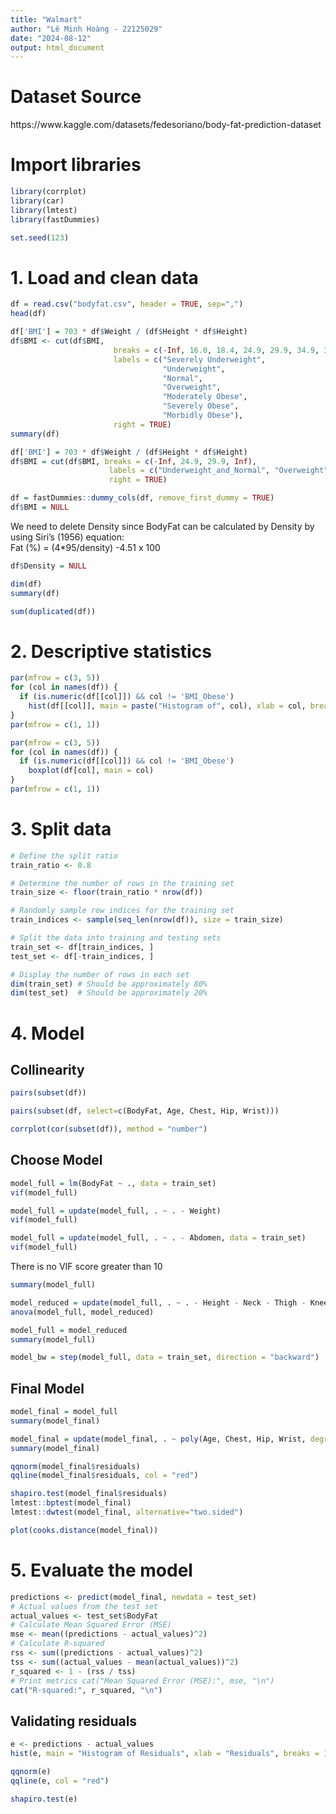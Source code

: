 ```yaml
---
title: "Walmart"
author: "Lê Minh Hoàng - 22125029"
date: "2024-08-12"
output: html_document
---
```


# Dataset Source
https://www.kaggle.com/datasets/fedesoriano/body-fat-prediction-dataset

# Import libraries

```r
library(corrplot)
library(car)
library(lmtest)
library(fastDummies)
```

```r
set.seed(123)
```

# 1. Load and clean data

```r
df = read.csv("bodyfat.csv", header = TRUE, sep=",")
head(df)
```

```r
df['BMI'] = 703 * df$Weight / (df$Height * df$Height)
df$BMI <- cut(df$BMI,
                       breaks = c(-Inf, 16.0, 18.4, 24.9, 29.9, 34.9, 39.9, Inf),
                       labels = c("Severely Underweight", 
                                  "Underweight", 
                                  "Normal", 
                                  "Overweight", 
                                  "Moderately Obese", 
                                  "Severely Obese", 
                                  "Morbidly Obese"),
                       right = TRUE)
summary(df)
```

```r
df['BMI'] = 703 * df$Weight / (df$Height * df$Height)
df$BMI = cut(df$BMI, breaks = c(-Inf, 24.9, 29.9, Inf),
                      labels = c("Underweight_and_Normal", "Overweight", "Obese"),
                      right = TRUE)

df = fastDummies::dummy_cols(df, remove_first_dummy = TRUE)
df$BMI = NULL
```

We need to delete Density since BodyFat can be calculated by Density by using Siri's (1956) equation:\
Fat (%) = (4*95/density) -4.51 x 100

```r
df$Density = NULL
```

```r
dim(df)
summary(df)
```

```r
sum(duplicated(df))
```

# 2. Descriptive statistics

```r
par(mfrow = c(3, 5))
for (col in names(df)) {
  if (is.numeric(df[[col]]) && col != 'BMI_Obese')
    hist(df[[col]], main = paste("Histogram of", col), xlab = col, breaks = 30)
}
par(mfrow = c(1, 1))
```

```r
par(mfrow = c(3, 5))
for (col in names(df)) {
  if (is.numeric(df[[col]]) && col != 'BMI_Obese')
    boxplot(df[col], main = col)
}
par(mfrow = c(1, 1))
```

# 3. Split data

```r
# Define the split ratio
train_ratio <- 0.8

# Determine the number of rows in the training set
train_size <- floor(train_ratio * nrow(df))

# Randomly sample row indices for the training set
train_indices <- sample(seq_len(nrow(df)), size = train_size)

# Split the data into training and testing sets
train_set <- df[train_indices, ]
test_set <- df[-train_indices, ]

# Display the number of rows in each set
dim(train_set) # Should be approximately 80%
dim(test_set)  # Should be approximately 20%
```

# 4. Model

## Collinearity

```r
pairs(subset(df))
```

```r
pairs(subset(df, select=c(BodyFat, Age, Chest, Hip, Wrist)))
```

```r
corrplot(cor(subset(df)), method = "number")
```

## Choose Model

```r
model_full = lm(BodyFat ~ ., data = train_set)
vif(model_full)
```

```r
model_full = update(model_full, . ~ . - Weight)
vif(model_full)
```

```r
model_full = update(model_full, . ~ . - Abdomen, data = train_set)
vif(model_full)
```

There is no VIF score greater than 10

```r
summary(model_full)
```

```r
model_reduced = update(model_full, . ~ . - Height - Neck - Thigh - Knee - Ankle - Biceps - Forearm - BMI_Obese)
anova(model_full, model_reduced)
```

```r
model_full = model_reduced
summary(model_full)
```

```r
model_bw = step(model_full, data = train_set, direction = "backward")
```

## Final Model

```r
model_final = model_full
summary(model_final)
```

```r
model_final = update(model_final, . ~ poly(Age, Chest, Hip, Wrist, degree=2))
summary(model_final)
```

```r
qqnorm(model_final$residuals)
qqline(model_final$residuals, col = "red")
```

```r
shapiro.test(model_final$residuals)
lmtest::bptest(model_final)
lmtest::dwtest(model_final, alternative="two.sided")
```

```r
plot(cooks.distance(model_final))
```

# 5. Evaluate the model

```r
predictions <- predict(model_final, newdata = test_set)
# Actual values from the test set
actual_values <- test_set$BodyFat
# Calculate Mean Squared Error (MSE) 
mse <- mean((predictions - actual_values)^2)
# Calculate R-squared 
rss <- sum((predictions - actual_values)^2) 
tss <- sum((actual_values - mean(actual_values))^2)
r_squared <- 1 - (rss / tss)
# Print metrics cat("Mean Squared Error (MSE):", mse, "\n") 
cat("R-squared:", r_squared, "\n")
```

## Validating residuals

```r
e <- predictions - actual_values
hist(e, main = "Histogram of Residuals", xlab = "Residuals", breaks = 10)
```

```r
qqnorm(e)
qqline(e, col = "red")
```

```r
shapiro.test(e)
```
